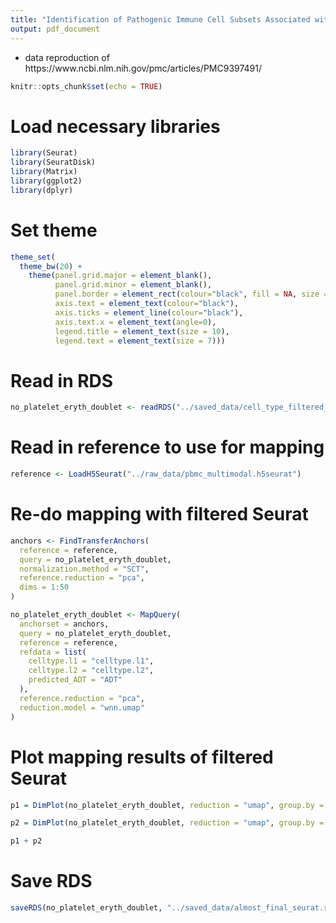 ```yaml
---
title: "Identification of Pathogenic Immune Cell Subsets Associated with Checkpoint Inhibitor-induced Myocarditis"
output: pdf_document
---
```


 - data reproduction of https://www.ncbi.nlm.nih.gov/pmc/articles/PMC9397491/
 
```r
knitr::opts_chunk$set(echo = TRUE)
```

# Load necessary libraries

```r

library(Seurat)
library(SeuratDisk)
library(Matrix)
library(ggplot2)
library(dplyr)

```

# Set theme

```r

theme_set(
  theme_bw(20) +
    theme(panel.grid.major = element_blank(),
          panel.grid.minor = element_blank(),
          panel.border = element_rect(colour="black", fill = NA, size = 1),
          axis.text = element_text(colour="black"),
          axis.ticks = element_line(colour="black"),
          axis.text.x = element_text(angle=0),
          legend.title = element_text(size = 10),
          legend.text = element_text(size = 7)))

```

# Read in RDS

```r

no_platelet_eryth_doublet <- readRDS("../saved_data/cell_type_filtered_rereduced.rds")

```


# Read in reference to use for mapping

```r

reference <- LoadH5Seurat("../raw_data/pbmc_multimodal.h5seurat")

```

# Re-do mapping with filtered Seurat

```r

anchors <- FindTransferAnchors(
  reference = reference,
  query = no_platelet_eryth_doublet,
  normalization.method = "SCT",
  reference.reduction = "pca",
  dims = 1:50
)

no_platelet_eryth_doublet <- MapQuery(
  anchorset = anchors,
  query = no_platelet_eryth_doublet,
  reference = reference,
  refdata = list(
    celltype.l1 = "celltype.l1",
    celltype.l2 = "celltype.l2",
    predicted_ADT = "ADT"
  ),
  reference.reduction = "pca", 
  reduction.model = "wnn.umap"
)

```

# Plot mapping results of filtered Seurat

```r

p1 = DimPlot(no_platelet_eryth_doublet, reduction = "umap", group.by = "predicted.celltype.l1", label = TRUE, label.size = 3, repel = TRUE) + NoLegend()

p2 = DimPlot(no_platelet_eryth_doublet, reduction = "umap", group.by = "predicted.celltype.l2", label = TRUE, label.size = 3 , repel = TRUE) + NoLegend()

p1 + p2

```

# Save RDS

```r

saveRDS(no_platelet_eryth_doublet, "../saved_data/almost_final_seurat.rds")

```